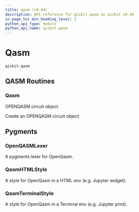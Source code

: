 ```yaml
---
title: qasm (v0.44)
description: API reference for qiskit.qasm in qiskit v0.44
in_page_toc_min_heading_level: 2
python_api_type: module
python_api_name: qiskit.qasm
---
```


<span id="module-qiskit.qasm" />

<span id="qiskit-qasm" />

<span id="qasm-qiskit-qasm" />

# Qasm

`qiskit.qasm`

## QASM Routines

### Qasm

<Class id="qiskit.qasm.Qasm" github="https://github.com/qiskit/qiskit/tree/stable/0.25/qiskit/qasm/qasm.py" signature="qiskit.qasm.Qasm(filename=None, data=None)" modifiers="class">
  OPENQASM circuit object.

  Create an OPENQASM circuit object.
</Class>

## Pygments

### OpenQASMLexer

<Class id="qiskit.qasm.OpenQASMLexer" github="https://github.com/qiskit/qiskit/tree/stable/0.25/qiskit/qasm/pygments/lexer.py" signature="qiskit.qasm.OpenQASMLexer(*args, **kwds)" modifiers="class">
  A pygments lexer for OpenQasm.
</Class>

### QasmHTMLStyle

<Class id="qiskit.qasm.QasmHTMLStyle" github="https://github.com/qiskit/qiskit/tree/stable/0.25/qiskit/qasm/pygments/lexer.py" signature="qiskit.qasm.QasmHTMLStyle" modifiers="class">
  A style for OpenQasm in a HTML env (e.g. Jupyter widget).
</Class>

### QasmTerminalStyle

<Class id="qiskit.qasm.QasmTerminalStyle" github="https://github.com/qiskit/qiskit/tree/stable/0.25/qiskit/qasm/pygments/lexer.py" signature="qiskit.qasm.QasmTerminalStyle" modifiers="class">
  A style for OpenQasm in a Terminal env (e.g. Jupyter print).
</Class>

